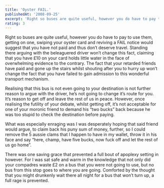 ```yaml
---
title: 'Oyster FAIL.'
publishedAt: '2008-09-25'
excerpt: 'Right so buses are quite useful, however you do have to pay to use them, getting on one, swiping your oyster card and reviving a FAIL notice would suggest that you have not paid and thus don’t deserve travel. Standing there arguing with the beleaguered driver won’t change this fact, claiming that you have £10 on your card holds little water in the face of overwhelming evidence to the contrary. The fact that your retarded friends have paid and gone up the stairs whilst shouting after you to hurry up won’t change the fact that you have failed to gain admission to this wonderful transport mechanism.'
rating: 3
---
```

Right so buses are quite useful, however you do have to pay to use them, getting on one, swiping your oyster card and reviving a FAIL notice would suggest that you have not paid and thus don’t deserve travel. Standing there arguing with the beleaguered driver won’t change this fact, claiming that you have £10 on your card holds little water in the face of overwhelming evidence to the contrary. The fact that your retarded friends have paid and gone up the stairs whilst shouting after you to hurry up won’t change the fact that you have failed to gain admission to this wonderful transport mechanism.

Realising that this bus is not even going to your destination is not further reason to argue with the driver, he’s not going to change it’s route for you. It’s reason to get off and leave the rest of us in peace. However, once realising the futility of your debate, whilst getting off, it’s not acceptable for one of your moronic friend to demand his “two bucks” back because he was too stupid to check the destination before paying.

What was especially enraging was I was desperately hoping that said friend would argue, to claim back his puny sum of money, further, so I could remove the 5 aussie clams that I happen to have in my wallet, throw it in his face and say “here, champ, have five bucks, now fuck off and let the rest of us go home”.

There was one saving grace that prevented a full bout of apoplexy setting in however. For I was sat safe and warm in the knowledge that not only did your compadres waste £2 on a bus that you were not going to use, but no bus from this stop goes to where you are going. Comforted by the thought that you might drunkenly wait there all night for a bus that won’t turn up, a full rage is prevented.
